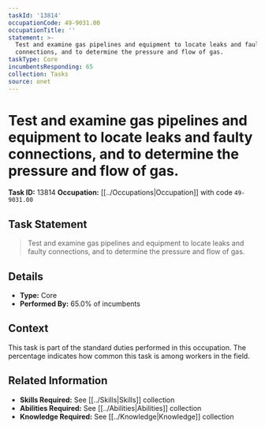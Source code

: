 ```yaml
---
taskId: '13814'
occupationCode: 49-9031.00
occupationTitle: ''
statement: >-
  Test and examine gas pipelines and equipment to locate leaks and faulty
  connections, and to determine the pressure and flow of gas.
taskType: Core
incumbentsResponding: 65
collection: Tasks
source: onet
---
```

# Test and examine gas pipelines and equipment to locate leaks and faulty connections, and to determine the pressure and flow of gas.

**Task ID:** 13814
**Occupation:** [[../Occupations|Occupation]] with code `49-9031.00`

## Task Statement

> Test and examine gas pipelines and equipment to locate leaks and faulty connections, and to determine the pressure and flow of gas.

## Details

- **Type:** Core
- **Performed By:** 65.0% of incumbents

## Context

This task is part of the standard duties performed in this occupation. The percentage indicates how common this task is among workers in the field.

## Related Information

- **Skills Required:** See [[../Skills|Skills]] collection
- **Abilities Required:** See [[../Abilities|Abilities]] collection
- **Knowledge Required:** See [[../Knowledge|Knowledge]] collection

